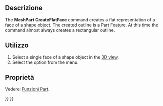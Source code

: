 <languages/>

<div class="mw-translate-fuzzy">
{{Docnav/it
|[[MeshPart_CreateFlatMesh/it|Sviluppa una mesh]]
|
|[[Mesh_Workbench/it|Mesh]]
|IconL=
|IconR=
|IconC=Workbench_Mesh.svg
}}
</div>

<div class="mw-translate-fuzzy">
{{GuiCommand/it
|Name=MeshPart_CreateFlatFace
|Name/it=Sviluppa una faccia
|Empty=1
|MenuLocation=Mesh → Sviluppa una faccia
|Workbenches=[[Mesh_Workbench/it|Mesh]]
|SeeAlso=[[MeshPart_CreateFlatMesh/it|Sviluppa una mesh]]
}}
</div>

<span id="Description"></span>
==Descrizione==

The '''MeshPart CreateFlatFace''' command creates a flat representation of a face of a shape object. The created outline is a [[Part_Feature|Part Feature]]. At this time the command almost always creates a rectangular outline.

<span id="Usage"></span>
==Utilizzo==

# Select a single face of a shape object in the [[3D_view|3D view]].
# Select the {{MenuCommand|Meshes → [[Image:MeshPart_CreateFlatFace.svg|16px]] Unwrap Face}} option from the menu.

<span id="Properties"></span>
== Proprietà ==

Vedere: [[Part_Feature/it|Funzioni Part]].


<div class="mw-translate-fuzzy">
{{Docnav/it
|[[MeshPart_CreateFlatMesh/it|Sviluppa una mesh]]
|
|[[Mesh_Workbench/it|Mesh]]
|IconL=
|IconR=
|IconC=Workbench_Mesh.svg
}}
</div>

{{Mesh Tools navi{{#translation:}}}}
{{Userdocnavi{{#translation:}}}}